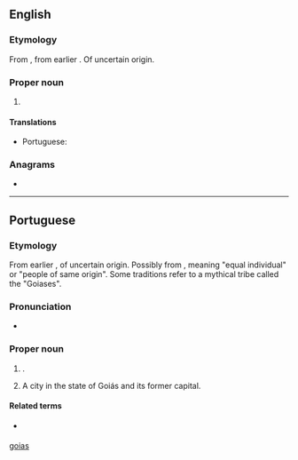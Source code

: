==English==
{{wikipedia}}

===Etymology===
From {{bor|en|pt|Goiás}}, from earlier {{m|pt|Goyaz}}. Of uncertain origin.

===Proper noun===
{{en-proper noun}}

# {{place|en|state|r/Center-West Region|c/Brazil|capital=Goiânia}}

====Translations====
{{trans-top|state in central-western Brazil}}
* Portuguese: {{t+|pt|Goiás|m}}
{{trans-mid}}
{{trans-bottom}}

===Anagrams===
* {{anagrams|en|a=agios|agios}}

[[Category:English terms spelled with Á|goias]]

----

==Portuguese==

===Etymology===
From earlier {{m|pt|Goyaz}}, of uncertain origin. Possibly from {{der|pt|tpw|-}}, meaning "equal individual" or "people of same origin". Some traditions refer to a mythical tribe called the "Goiases".

===Pronunciation===
{{pt-IPA|br=Goiás}}
* {{audio|pt|Pt-br Goiás.ogg|Audio (BR)}}

===Proper noun===
{{pt-proper noun|m}}
# {{place|pt|state|macroregion/pt:Central-West Region|c/pt:Brazil|capital=pt:Goiânia}}.
#: {{syn|pt|GO}} {{gloss|abbreviation}}
# A city in the state of Goiás and its former capital.
#: {{syn|pt|Goiás Velho}}

====Related terms====
* {{l|pt|goiano}} {{gloss|[[demonym]]}}